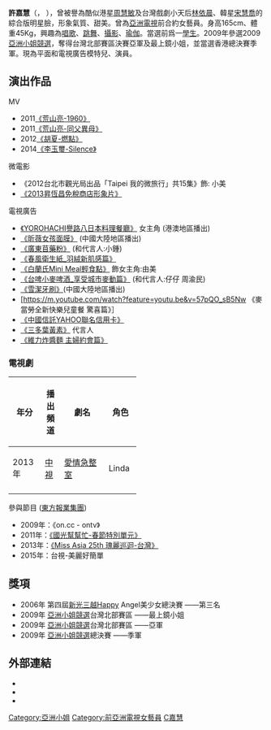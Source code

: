 {{不是|许佳慧}}
{{藝人
| 类型 = 女艺人
| 图片 = 
| 羅馬拼音 =
| 英文名 = Terri 
| 姓名 = 許嘉慧
| 暱稱 = 
| 國籍 = {{ROC}} (台灣) 
| 民族 = 
| 出生地點 = {{ROC}} (台灣)
| 教育程度 = 大學
| 活躍年代 =  
| 語言 = 
| 官方網站 = 
| 經紀公司 = 
| imdb =
}}

'''許嘉慧'''（{{lang|en|'''Hsu Chia Huei'''}}， {{bd|1988年|11月20日||catIdx=許H}}），曾被譽為酷似港星[[周慧敏|周慧敏]]及台灣戲劇小天后[[林依晨|林依晨]]、韓星[[宋慧喬|宋慧喬]]的綜合版明星臉，形象氣質、甜美。曾為[[亞洲電視|亞洲電視]]前合約女藝員。身高165cm、體重45Kg，興趣為[[唱歌|唱歌]]、[[跳舞|跳舞]]、[[攝影|攝影]]、[[瑜伽|瑜伽]]。當選前爲一[[學生|學生]]。2009年參選2009[[亞洲小姐競選|亞洲小姐競選]]，奪得台灣北部賽區決賽亞軍及最上鏡小姐，並當選香港總決賽季軍。現為平面和電視廣告模特兒、演員。

==演出作品==

;MV
*2011[http://www.youtube.com/watch?v=KkJ9IEYRrLc  《荒山亮-1960》] {{Wayback|url=http://www.youtube.com/watch?v=KkJ9IEYRrLc |date=20161010084710 }}
*2011[http://www.youtube.com/watch?v=PJL0kgEXnGY 《荒山亮-同父異母》] {{Wayback|url=http://www.youtube.com/watch?v=PJL0kgEXnGY |date=20200122010000 }}
*2012[http://www.youtube.com/watch?v=az0J-UQJZeQ&sns=em  《胡夏-燃點》]
*2014[http://www.youtube.com/watch?v=H8XvftbtHlQ&sns=em 《李玉璽-Silence》]

;微電影
*《2012台北市觀光局出品「Taipei 我的微旅行」共15集》飾: 小美
*[http://www.youtube.com/watch?v=fsBoyMBy9ww 《2013昇恆昌免稅商店形象片》] {{Wayback|url=http://www.youtube.com/watch?v=fsBoyMBy9ww |date=20170117171414 }}

;電視廣告
*[http://www.youtube.com/watch?v=eH5UEbQWd_Q 《YOROHACHI譽路八日本料理餐廳》] {{Wayback|url=http://www.youtube.com/watch?v=eH5UEbQWd_Q |date=20131217052047 }} 女主角 (港澳地區播出)
*[http://v.youku.com/v_show/id_XNDcxMzA5MTcy.html 《昕薇女孩面膜》] {{Wayback|url=http://v.youku.com/v_show/id_XNDcxMzA5MTcy.html |date=20121122155948 }}(中國大陸地區播出)
*[http://www.youtube.com/watch?v=sD_tnptTHRM 《廣東苜藥粉》] {{Wayback|url=http://www.youtube.com/watch?v=sD_tnptTHRM |date=20131217104422 }}(和代言人:小鍾)
*[http://www.youtube.com/watch?v=Ih46IaMy2oU 《春風衛生紙_羽絨新肌感篇》] {{Wayback|url=http://www.youtube.com/watch?v=Ih46IaMy2oU |date=20160912181926 }}
*[http://www.youtube.com/watch?v=KEqBv-XpYC8 《白蘭氏Mini Meal輕食點》] {{Wayback|url=http://www.youtube.com/watch?v=KEqBv-XpYC8 |date=20160927224304 }}飾女主角:由美
*[https://www.youtube.com/watch?v=umJWtNmrcq4 《台啤小麥啤酒_享受城市麥動篇》] {{Wayback|url=https://www.youtube.com/watch?v=umJWtNmrcq4 |date=20160328121504 }}(和代言人:仔仔 周渝民)
*[http://www.youtube.com/watch?v=tf7M1hov1KQ&sns=em  《雪潔牙刷》](中國大陸地區播出)
*[https://m.youtube.com/watch?feature=youtu.be&v=57pQO_sB5Nw 《麥當勞全新快樂兒童餐 驚喜篇》］
*[https://m.youtube.com/watch?v=KC8C-rn-fB0&feature=youtu.be#      《中國信託YAHOO聯名信用卡》]
*[http://www.youtube.com/watch?v=4Tli8LNp_bM&sns=em  《三多葉黃素》] {{Wayback|url=http://www.youtube.com/watch?v=4Tli8LNp_bM&sns=em |date=20161020195638 }}代言人
*[https://m.youtube.com/watch?v=SXqD3JDW-6Y 《維力炸醬麵 主婦約會篇》]
=== 電視劇 ===
{| class="wikitable" width=50%
! width=15% | 年分 || 播出頻道 || width=30% | 劇名 || 角色
|-
| 2013年 || [[中視|中視]] || [[愛情急整室|愛情急整室]] || Linda
|-
|}

;參與節目 ([[東方報業集團|東方報業集團]]) 
* 2009年：《on.cc - ontv》
* 2011年：[http://www.youtube.com/watch?v=_VToUb1actk  《國光幫幫忙-春節特別單元》] {{Wayback|url=http://www.youtube.com/watch?v=_VToUb1actk |date=20161020234845 }}
* 2013年：[http://www.youtube.com/watch?v=6GXA29-dt5g&feature=share&list=PLj6DF-lXDbzXrVI0PVrZAoHLTAHGeTXbT 《Miss Asia 25th 瑰麗巡迴-台灣》] {{Wayback|url=http://www.youtube.com/watch?v=6GXA29-dt5g&feature=share&list=PLj6DF-lXDbzXrVI0PVrZAoHLTAHGeTXbT |date=20160410113647 }}
* 2015年：台視-美麗好簡單

==獎項==
*2006年 第四屆[[新光三越|新光三越]]Happy Angel美少女總決賽 ——第三名
*2009年 [[亞洲小姐競選|亞洲小姐競選]]台灣北部賽區 ——最上鏡小姐
*2009年 [[亞洲小姐競選|亞洲小姐競選]]台灣北部賽區 ——亞軍
*2009年 [[亞洲小姐競選|亞洲小姐競選]]總決賽 ——季軍

==外部連結==
*{{Facebook|terrihsu1120|嘉慧}}
*{{Sinaweibo|1806611961|嘉慧}}
*{{Instagram|terri_1120|嘉慧}}

{{亞洲小姐|[[賴琳恩|賴琳恩]]|季|2009年|[[劉曉智|劉曉智]]}}
{{亞洲小姐競選歷屆三甲得主}}

[[Category:亞洲小姐|Category:亞洲小姐]]
[[Category:前亞洲電視女藝員|Category:前亞洲電視女藝員]]
[[Category:許姓|C嘉慧]]